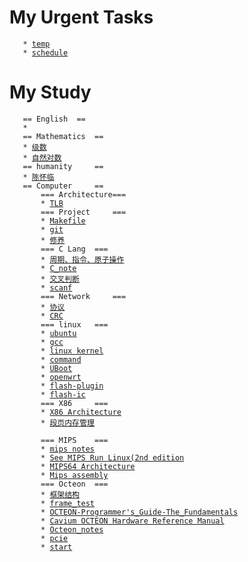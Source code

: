 = My Urgent Tasks =
    * [[temp]]
    * [[schedule]]

= My Study =
	== English	==
	* 
	== Mathematics	==
	* [[级数]]
	* [[自然对数]]
	== humanity  	==
	* [[陈怀临]] 
	== Computer 	==
		=== Architecture===
		* [[TLB]]
		=== Project 	===
		* [[Makefile]]
		* [[git]]
		* [[修养]]
		=== C Lang 	===
		* [[周期、指令、原子操作]]
		* [[C_note]]
		* [[交叉判断]]
		* [[scanf]]
		=== Network 	===
		* [[协议]]
		* [[CRC]]
		=== linux 	===
		* [[ubuntu]]
		* [[gcc]]
		* [[linux kernel]]
		* [[command]]
		* [[UBoot]]
		* [[openwrt]]
		* [[flash-plugin]]
		* [[flash-ic]]
		=== X86		===
		* [[X86 Architecture]]
		* [[段页内存管理]]
	
		=== MIPS	===
		* [[mips notes]]
		* [[See MIPS Run Linux(2nd edition]]
		* [[MIPS64 Architecture]]
		* [[Mips assembly]]
		=== Octeon 	===
		* [[框架结构]]
		* [[frame_test]]
		* [[OCTEON-Programmer's_Guide-The_Fundamentals]]
		* [[Cavium OCTEON Hardware Reference Manual]]
		* [[Octeon_notes]]
		* [[pcie]]
		* [[start]]
